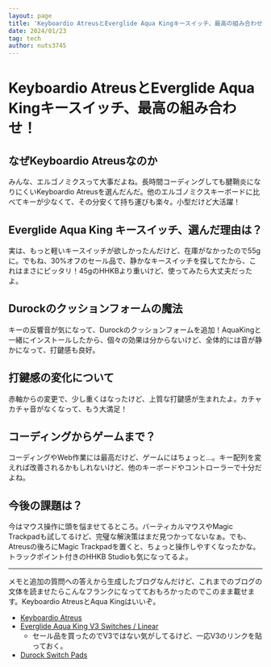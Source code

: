 ```yaml
---
layout: page
title: 'Keyboardio AtreusとEverglide Aqua Kingキースイッチ、最高の組み合わせ！'
date: 2024/01/23
tag: tech
author: nuts3745
---
```


# Keyboardio AtreusとEverglide Aqua Kingキースイッチ、最高の組み合わせ！

## なぜKeyboardio Atreusなのか
みんな、エルゴノミクスって大事だよね。長時間コーディングしても腱鞘炎になりにくいKeyboardio Atreusを選んだんだ。他のエルゴノミクスキーボードに比べてキーが少なくて、その分安くて持ち運びも楽々。小型だけど大活躍！

## Everglide Aqua King キースイッチ、選んだ理由は？
実は、もっと軽いキースイッチが欲しかったんだけど、在庫がなかったので55gに。でもね、30%オフのセール品で、静かなキースイッチを探してたから、これはまさにピッタリ！45gのHHKBより重いけど、使ってみたら大丈夫だったよ。

## Durockのクッションフォームの魔法
キーの反響音が気になって、Durockのクッションフォームを追加！AquaKingと一緒にインストールしたから、個々の効果は分からないけど、全体的には音が静かになって、打鍵感も良好。

## 打鍵感の変化について
赤軸からの変更で、少し重くはなったけど、上質な打鍵感が生まれたよ。カチャカチャ音がなくなって、もう大満足！

## コーディングからゲームまで？
コーディングやWeb作業には最高だけど、ゲームにはちょっと…。キー配列を変えれば改善されるかもしれないけど、他のキーボードやコントローラーで十分だよね。

## 今後の課題は？
今はマウス操作に頭を悩ませてるところ。バーティカルマウスやMagic Trackpadも試してるけど、完璧な解決策はまだ見つかってないなぁ。でも、Atreusの後ろにMagic Trackpadを置くと、ちょっと操作しやすくなったかな。トラックポイント付きのHHKB Studioも気になってるよ。

---

メモと追加の質問への答えから生成したブログなんだけど、これまでのブログの文体を読ませたらこんなフランクになってておもろかったのでこのまま載せます。Keyboardio AtreusとAqua Kingはいいぞ。

- [Keyboardio Atreus](https://shop.keyboard.io/products/keyboardio-atreus)
- [Everglide Aqua King V3 Switches / Linear](https://shop.yushakobo.jp/products/8046)
  - セール品を買ったのでV3ではない気がしてるけど、一応V3のリンクを貼っておく。
- [Durock Switch Pads](https://shop.yushakobo.jp/products/7366)
